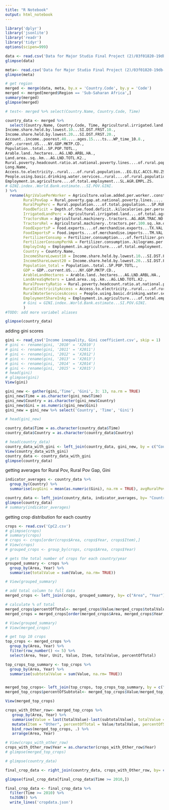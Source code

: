 ```yaml
---
title: "R Notebook"
output: html_notebook
---
```


```r
library('dplyr')
library('jsonlite')
library('readr')
library('tidyr')
options(scipen=999)

data <- read.csv('Data for Major Studio Final Project (2)/03f01820-19db-4cfa-98e5-045d34841cd7_Data.csv')
glimpse(data)

meta<- read.csv('Data for Major Studio Final Project (2)/03f01820-19db-4cfa-98e5-045d34841cd7_Country - Metadata.csv')
glimpse(meta)
```

```r
# get region
merged <- merge(data, meta, by.x = 'Country.Code', by.y = 'Code')
merged <- merged[merged$Region == 'Sub-Saharan Africa',]
summary(merged)
glimpse(merged)

# test<- merged %>% select(Country.Name, Country.Code, Time)

country_data <- merged %>%
  select(Country.Name, Country.Code, Time, Agricultural.irrigated.land....of.total.agricultural.land...AG.LND.IRIG.AG.ZS., Agricultural.machinery..tractors..AG.AGR.TRAC.NO., Agricultural.machinery..tractors.per.100.sq..km.of.arable.land..AG.LND.TRAC.ZS., Agriculture.value.added.per.worker..constant.2010.US....EA.PRD.AGRI.KD., Agricultural.land....of.land.area...AG.LND.AGRI.ZS., Agriculture..value.added..annual...growth...NV.AGR.TOTL.KD.ZG., Depth.of.the.food.deficit..kilocalories.per.person.per.day...SN.ITK.DFCT., Food.exports....of.merchandise.exports...TX.VAL.FOOD.ZS.UN., Food.imports....of.merchandise.imports...TM.VAL.FOOD.ZS.UN., Fertilizer.consumption....of.fertilizer.production...AG.CON.FERT.PT.ZS., Fertilizer.consumption..kilograms.per.hectare.of.arable.land...AG.CON.FERT.ZS., Rural.poverty.gap.at.national.poverty.lines......SI.POV.RUGP., Employment.in.agriculture....of.total.employment...SL.AGR.EMPL.ZS., Rural.population....of.total.population...SP.RUR.TOTL.ZS.,
Income.share.held.by.lowest.10...SI.DST.FRST.10.,
Income.share.held.by.lowest.20...SI.DST.FRST.20.,
Account..income..poorest.40.....ages.15....ts...WP_time_10.8.,
GDP..current.US....NY.GDP.MKTP.CD.,
Population..total..SP.POP.TOTL., 
Arable.land..hectares...AG.LND.ARBL.HA.,
Land.area..sq..km...AG.LND.TOTL.K2.,
Rural.poverty.headcount.ratio.at.national.poverty.lines....of.rural.population...SI.POV.RUHC.,
Long.Name,
Access.to.electricity..rural....of.rural.population...EG.ELC.ACCS.RU.ZS.,
People.using.basic.drinking.water.services..rural....of.rural.population...SH.H2O.BASW.RU.ZS.,
Employment.in.agriculture....of.total.employment...SL.AGR.EMPL.ZS.  
# GINI.index..World.Bank.estimate...SI.POV.GINI.
) %>%
  rename(AgriValuePerWorker = Agriculture.value.added.per.worker..constant.2010.US....EA.PRD.AGRI.KD.,
        RuralPovGap = Rural.poverty.gap.at.national.poverty.lines......SI.POV.RUGP., 
        RuralPopPerc = Rural.population....of.total.population...SP.RUR.TOTL.ZS.,
        FoodDeficit = Depth.of.the.food.deficit..kilocalories.per.person.per.day...SN.ITK.DFCT.,
        IrrigatedLandPerc = Agricultural.irrigated.land....of.total.agricultural.land...AG.LND.IRIG.AG.ZS.,
        TractorsNum = Agricultural.machinery..tractors..AG.AGR.TRAC.NO.,
        TractorsRel = Agricultural.machinery..tractors.per.100.sq..km.of.arable.land..AG.LND.TRAC.ZS.,
        FoodExportsP = Food.exports....of.merchandise.exports...TX.VAL.FOOD.ZS.UN.,
        FoodImportsP = Food.imports....of.merchandise.imports...TM.VAL.FOOD.ZS.UN., 
        FertilizerConsump = Fertilizer.consumption....of.fertilizer.production...AG.CON.FERT.PT.ZS., 
        FertilizerConsumpPerHA = Fertilizer.consumption..kilograms.per.hectare.of.arable.land...AG.CON.FERT.ZS.,
        EmployInAg = Employment.in.agriculture....of.total.employment...SL.AGR.EMPL.ZS.,
        Country = Country.Name, 
        IncomeShareLowest10 = Income.share.held.by.lowest.10...SI.DST.FRST.10., 
        IncomeShareLowest20 = Income.share.held.by.lowest.20...SI.DST.FRST.20., 
        Population_total = Population..total..SP.POP.TOTL.,
        GDP = GDP..current.US....NY.GDP.MKTP.CD.,
        ArableLandHectares = Arable.land..hectares...AG.LND.ARBL.HA.,
        LandAreaSqMeters = Land.area..sq..km...AG.LND.TOTL.K2.,
        RuralPovertyRatio = Rural.poverty.headcount.ratio.at.national.poverty.lines....of.rural.population...SI.POV.RUHC.,
        RuralElectricityAccess = Access.to.electricity..rural....of.rural.population...EG.ELC.ACCS.RU.ZS.,
        RuralWaterServicesAccess = People.using.basic.drinking.water.services..rural....of.rural.population...SH.H2O.BASW.RU.ZS.,
        EmploymentShareInAg = Employment.in.agriculture....of.total.employment...SL.AGR.EMPL.ZS.  
        # Gini = GINI.index..World.Bank.estimate...SI.POV.GINI.
        )
#TODO: add more variabel aliases

glimpse(country_data)
```

adding gini scores
```r
gini <- read_csv('Income inequality, Gini coefficient.csv', skip = 1)
# gini <- rename(gini, '2010' = 'X2010')
# gini <- rename(gini, '2011' = 'X2011')
# gini <- rename(gini, '2012' = 'X2012')
# gini <- rename(gini, '2013' = 'X2013')
# gini <- rename(gini, '2014' = 'X2014')
# gini <- rename(gini, '2015' = 'X2015')
# head(gini)
# glimpse(gini)
View(gini)

gini_new <- gather(gini,'Time', 'Gini', 3: 13, na.rm = TRUE)
gini_new$Time = as.character(gini_new$Time)
gini_new$Country = as.character(gini_new$Country)
gini_new$Gini = as.numeric(gini_new$Gini)
gini_new = gini_new %>% select('Country', 'Time', 'Gini')

# head(gini_new)

country_data$Time = as.character(country_data$Time)
country_data$Country = as.character(country_data$Country)

# head(country_data)
country_data_with_gini <- left_join(country_data, gini_new, by = c("Country", "Time"))
View(country_data_with_gini)
country_data <- country_data_with_gini
glimpse(country_data)
```

getting averages for Rural Pov, Rural Pov Gap, Gini
```r
indicator_averages <- country_data %>%
  group_by(Country) %>%
  summarise(avgGini = mean(as.numeric(Gini), na.rm = TRUE), avgRuralPovRatio = mean(RuralPovertyRatio, na.rm = TRUE), avgRuralPovGap = mean(RuralPovGap, na.rm = TRUE))

country_data <- left_join(country_data, indicator_averages, by= "Country")
glimpse(country_data)
# summary(indicator_averages)

```

getting crop distribution for each country
```r
crops <- read.csv('CpC2.csv')
# glimpse(crops)
# summary(crops)
# crops <- crops[order(crops$Area, crops$Year, crops$Item),]
# View(crops)
# grouped_crops <- group_by(crops, crops$Area, crops$Year)

# gets the total number of crops for each country/year
grouped_summary <- crops %>%
  group_by(Area, Year) %>%
  summarise(totalValue = sum(Value, na.rm= TRUE))

# View(grouped_summary)

# add total column to full data
merged_crops <- left_join(crops, grouped_summary, by= c("Area", "Year"))

# calculate % of total
merged_crops$percentOfTotal<- merged_crops$Value/merged_crops$totalValue
merged_crops = merged_crops[order(merged_crops$Area, merged_crops$Year, -merged_crops$percentOfTotal),]

# View(grouped_summary)
# View(merged_crops)

# get top 10 crops
top_crops <- merged_crops %>%
  group_by(Area, Year) %>%
  filter(row_number() <= 5) %>%
  select(Area, Year, Unit, Value, Item, totalValue, percentOfTotal)

top_crops_top_summary <- top_crops %>%
  group_by(Area, Year) %>%
  summarise(subtotalValue = sum(Value, na.rm= TRUE))


merged_top_crops<- left_join(top_crops, top_crops_top_summary, by = c("Area", "Year"))
merged_top_crops$percentOfSubtotal<- merged_top_crops$Value/merged_top_crops$subtotalValue

View(merged_top_crops)

crops_with_Other_row<- merged_top_crops %>%
   group_by(Area, Year) %>%
   summarise(Value = last(totalValue)-last(subtotalValue), totalValue = last(totalValue)) %>%
   mutate(Item = "Other", percentOfTotal = Value/totalValue, percentOfSubtotal = NA) %>% 
   bind_rows(merged_top_crops, .) %>% 
   arrange(Area, Year)

# View(crops_with_other_row)
crops_with_Other_row$Year = as.character(crops_with_Other_row$Year)
# glimpse(merged_top_crops)

# glimpse(country_data)

final_crop_data <- right_join(country_data, crops_with_Other_row, by= c ("Country" = "Area", "Time" = "Year"))

glimpse(final_crop_data[final_crop_data$Time >= 2010,])

final_crop_data <- final_crop_data %>% 
  filter(Time >= 2010) %>%
  toJSON() %>%
  write_lines('cropdata.json')

```


